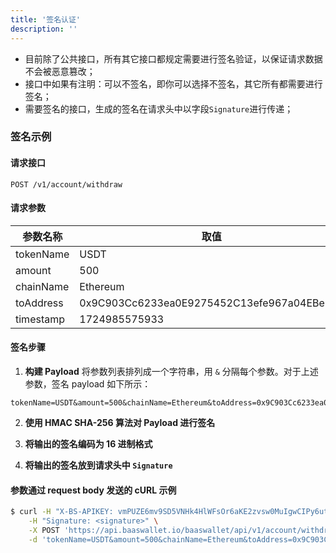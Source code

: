 ```yaml
---
title: '签名认证'
description: ''
---
```



- 目前除了公共接口，所有其它接口都规定需要进行签名验证，以保证请求数据不会被恶意篡改；
- 接口中如果有注明：可以不签名，即你可以选择不签名，其它所有都需要进行签名；
- 需要签名的接口，生成的签名在请求头中以字段`Signature`进行传递；


### 签名示例 

#### 请求接口
`POST /v1/account/withdraw`

#### 请求参数

| 参数名称   | 取值                                        |
|------------|---------------------------------------------|
| tokenName  | USDT                                        |
| amount     | 500                                         |
| chainName  | Ethereum                                    |
| toAddress  | 0x9C903Cc6233ea0E9275452C13efe967a04EBe58b |
| timestamp  | 1724985575933                               |

#### 签名步骤

1. **构建 Payload**
   将参数列表排列成一个字符串，用 `&` 分隔每个参数。对于上述参数，签名 payload 如下所示：  


``` 
tokenName=USDT&amount=500&chainName=Ethereum&toAddress=0x9C903Cc6233ea0E9275452C13efe967a04EBe58b&timestamp=1724985575933
```

2. **使用 HMAC SHA-256 算法对 Payload 进行签名**

3. **将输出的签名编码为 16 进制格式**

4. **将输出的签名放到请求头中 `Signature`**

#### 参数通过 request body 发送的 cURL 示例

```bash
$ curl -H "X-BS-APIKEY: vmPUZE6mv9SD5VNHk4HlWFsOr6aKE2zvsw0MuIgwCIPy6utIco14y7Ju91duEh8A" \
    -H "Signature: <signature>" \
    -X POST 'https://api.baaswallet.io/baaswallet/api/v1/account/withdraw' \
    -d 'tokenName=USDT&amount=500&chainName=Ethereum&toAddress=0x9C903Cc6233ea0E9275452C13efe967a04EBe58b&timestamp=1724985575933'
```